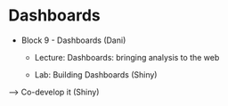 # Dashboards

-   Block 9 - Dashboards (Dani)

    -   Lecture: Dashboards: bringing analysis to the web

    -   Lab: Building Dashboards (Shiny)

—> Co-develop it (Shiny)  
